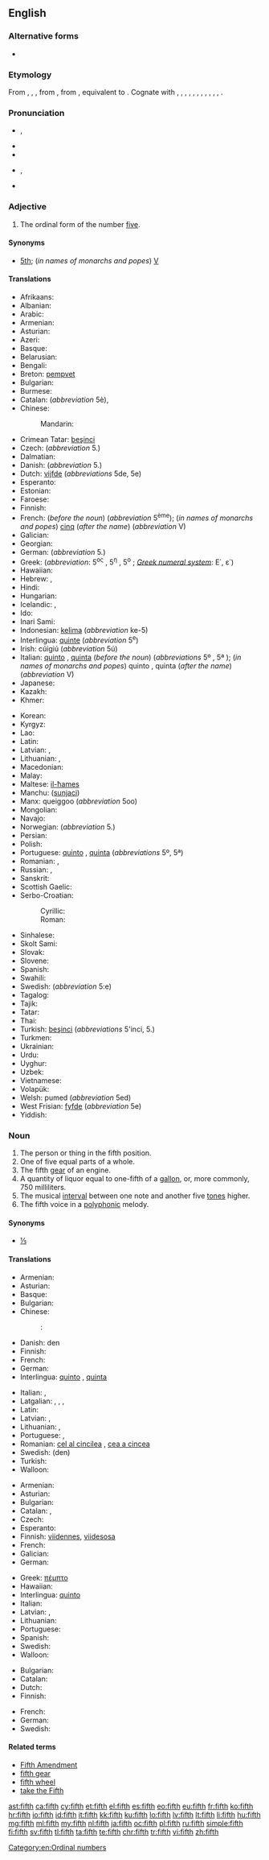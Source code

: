 {{also|Fifth}}
==English==
{{wikipedia}}
{{ordinalbox|en|4th|5th|6th|fourth|sixth|card=five}}

===Alternative forms===
* {{l|en|fift}} {{qualifier|obsolete}}

===Etymology===
From {{etyl|enm|en}} {{term|fifthe|lang=enm}}, {{term|fifte|lang=enm}}, {{term|fift|lang=enm}}, from {{etyl|ang|en}} {{term/t|ang|fīfta||fifth}}, from {{etyl|gem-pro|en}} {{term/t|gem-pro|*femftô||fifth}}, equivalent to {{suffix|five|th}}. Cognate with {{etyl|sco|-}} {{term|fift|lang=sco}}, {{term|fyft||fifth|lang=sco}}, {{etyl|frr|-}} {{term|fyfde||fifth|lang=frr}}, {{etyl|fy|-}} {{term|fyfde||fifth|lang=fy}}, {{etyl|nl|-}} {{term|vijfde||fifth|lang=nl}}, {{etyl|nds|-}} {{term|fifte||lang=nds}}, {{term|föfte|lang=nds}}, {{term|füfte||fifth|lang=nds}}, {{etyl|de|-}} {{term|fünfte||fifth|lang=de}}, {{etyl|da|-}} {{term|femte||fifth|lang=da}}, {{etyl|sv|-}} {{term|femte||fifth|lang=sv}}, {{etyl|is|-}} {{term|fimmta||fifth|lang=is}}.

===Pronunciation===
* {{a|UK|US|standard}} {{IPA|/fɪfθ/}}, {{X-SAMPA|/fIfT/}}
* {{audio|en-us-fifth.ogg|Audio (US)}}
* {{rhymes|ɪfθ}}
* {{a|UK|US|informal or dialectal}} {{IPA|/fɪθ/}}, {{X-SAMPA|/fIT/}}
* {{rhymes|ɪθ}}

===Adjective===
{{en-adj|-}}

# The ordinal form of the number [[five]].

====Synonyms====
* [[5th]]; (''in names of monarchs and popes'') [[V]]

====Translations====
{{trans-top|Ordinal form of the number 5}}
* Afrikaans: {{t-|af|vyfde}}
* Albanian: {{t-|sq|pestë}}
* Arabic: {{t-|ar|خامس|m|tr=xāmis|sc=Arab}}
* Armenian: {{t-|hy|հինգերորդ|tr=hingerord}}
* Asturian: {{t+|ast|quintu}}
* Azeri: {{t-|az|beşinci}}
* Basque: {{t+|eu|bosgarren}}
* Belarusian: {{t-|be|пяты|m|tr=pjáty|sc=Cyrl}}
* Bengali: {{t-|bn|পঞ্চম|tr=pôncôm}}
* Breton: [[pempvet]]
* Bulgarian: {{t+|bg|пети|m|tr=péti|sc=Cyrl}}
* Burmese: {{t+|my|ပဉ္စမ|tr=pjin sa̱ma.|sc=Mymr}}
* Catalan: {{t-|ca|cinquè|m}} (''abbreviation'' 5è), {{t-|ca|quint|m}}
* Chinese:
*: Mandarin: {{t|cmn|第五|tr=dìwǔ|sc=Hani}}
* Crimean Tatar: [[beşinci]]
* Czech: {{t+|cs|pátý|m}} (''abbreviation'' 5.)
* Dalmatian: {{tø|dlm|cincto}}
* Danish: {{t+|da|femte}} (''abbreviation'' 5.)
* Dutch: [[vijfde]] (''abbreviations'' 5de, 5e)
* Esperanto: {{t+|eo|kvina}}
* Estonian: {{t-|et|viies}}
* Faroese: {{t-|fo|fimti}}
* Finnish: {{t+|fi|viides}}
* French: {{t+|fr|cinquième}} (''before the noun'') (''abbreviation'' 5<sup>ème</sup>); (''in names of monarchs and popes'') [[cinq]] (''after the name'') (''abbreviation'' V)
* Galician: {{t+|gl|quinto}}
* Georgian: {{t-|ka|მეხუთე|tr=mexut'e|sc=Geor}}
* German: {{t+|de|fünfte|m}} (''abbreviation'' 5.)
* Greek: {{t+|el|πέμπτος|m|tr=pémptos|sc=Grek}} (''abbreviation'': 5<sup>ος</sup> {{m}}, 5<sup>η</sup> {{f}}, 5<sup>ο</sup> {{n}}; ''[[Greek numerals|Greek numeral system]]'': Ε΄, ε΄)
* Hawaiian: {{tø|haw|lima}}
* Hebrew: {{t-|he|חמישי|m|tr=khamishí|sc=Hebr}}, {{t+|he|חמישית|f|tr=khamishít|sc=Hebr}}
* Hindi: {{t-|hi|पांचवां|tr=pāñcvā̃|sc=Deva}}
* Hungarian: {{t+|hu|ötödik}}
* Icelandic: {{t-|is|fimmti|m}}, {{t-|is|fimmta|f|n}}
* Ido: {{t+|io|kinesma}}
* Inari Sami: {{tø|smn|viiđâd}}
* Indonesian: [[kelima]] (''abbreviation'' ke-5)
* Interlingua: [[quinte]] (''abbreviation'' 5<sup>e</sup>)
* Irish: cúigiú (''abbreviation'' 5ú)
* Italian: [[quinto]] {{m}}, [[quinta]] {{f}} (''before the noun'') (''abbreviations'' 5º {{m}}, 5ª {{f}}); (''in names of monarchs and popes'') quinto {{m}}, quinta {{f}} (''after the name'') (''abbreviation'' V)
* Japanese: {{t-|ja|五番目|tr=ごばんめ, goban-me|sc=Jpan}}
* Kazakh: {{t|kk|бесінші|tr=besinşi|sc=Cyrl}}
* Khmer: {{t-|km|ទីប្រាំ|tr=tii pram|sc=Khmr}}
{{trans-mid}}
* Korean: {{t+|ko|다섯째|tr=daseosjjae|sc=Hang}}
* Kyrgyz: {{t-|ky|бешинчи|tr=beşinçi|sc=Cyrl}}
* Lao: {{t-|lo|ທີ່ຫ້າ|tr=tʰī̀ hā́|sc=Laoo}}
* Latin: {{t+|la|quintus}}
* Latvian: {{t+|lv|piektais|m}}, {{t-|lv|piektā|f}}
* Lithuanian: {{t+|lt|penktas|m}}, {{t-|lt|penkta|f}}
* Macedonian: {{t-|mk|петти|m|tr=pétti|sc=Cyrl}}
* Malay: {{t+|ms|kelima}}
* Maltese: [[il-ħames]]
* Manchu: ([[sunjaci]])
* Manx: queiggoo (''abbreviation'' 5oo)
* Mongolian: {{t-|mn|тавдугаар|tr=tavdugaar|sc=Cyrl}}
* Navajo: {{tø|nv|ashdlaʼ góneʼ}}
* Norwegian: {{t+|no|femte}} (''abbreviation'' 5.)
* Persian: {{t+|fa|پنجم|tr=panjom|sc=fa-Arab}}
* Polish: {{t+|pl|piąty|m}} <!-- , [[piąta]] {{f}}, [[piąte]] {{n}} -->
* Portuguese: [[quinto]] {{m}}, [[quinta]] {{f}} (''abbreviations'' 5º{{m}}, 5ª{{f}})
* Romanian: {{t-|ro|cincilea|m}}, {{t-|ro|cincea|f}}
* Russian: {{t+|ru|пятый|m|tr=pjátyj|sc=Cyrl}}, {{qualifier|abbreviation}} {{t-|ru|5-ый|sc=Cyrl}}
* Sanskrit: {{t-|sa|पञ्चमः|tr=pañcamaḥ|sc=Deva}}
* Scottish Gaelic: {{t-|gd|còigeamh}}
* Serbo-Croatian:
*: Cyrillic: {{t-|sh|пети|m}}
*: Roman: {{t-|sh|peti|m}}
* Sinhalese: {{t-|si|පස්‍වෙනි|tr=pasveni|sc=Sinh}}
* Skolt Sami: {{tø|sms|viiđad}}
* Slovak: {{t-|sk|piaty|m}}
* Slovene: {{t+|sl|pêti}}
* Spanish: {{t+|es|quinto}}
* Swahili: {{t-|sw|ya tano}}
* Swedish: {{t+|sv|femte}} (''abbreviation'' 5:e)
* Tagalog: {{t-|tl|ikalima}}
* Tajik: {{t-|tg|панҷум|tr=panjum|sc=Cyrl}}
* Tatar: {{t-|tt|бишенче|tr=bişençe|sc=Cyrl}}
* Thai: {{t-|th|ที่ห้า|tr=têe hâa|sc=Thai}}
* Turkish: [[beşinci]] (''abbreviations'' 5'inci, 5.)
* Turkmen: {{t-|tk|bäşinji}}
* Ukrainian: {{t+|uk|п'ятий|m|tr=p’játyj|sc=Cyrl}}
* Urdu: {{t-|ur|پانچواں|tr=pāñcvā̃|sc=ur-Arab}}
* Uyghur: {{t-|ug|بەشىنچى|tr=beshinchi|sc=ug-Arab}}
* Uzbek: {{t-|uz|beshinchi}}
* Vietnamese: {{t+|vi|thứ năm}}
* Volapük: {{t+|vo|lulid}}
* Welsh: pumed (''abbreviation'' 5ed)
* West Frisian: [[fyfde]] (''abbreviation'' 5e)
* Yiddish: {{t-|yi|פֿינפֿט|tr=finft|sc=Hebr}}
{{trans-bottom}}

===Noun===
{{en-noun}}

# The person or thing in the fifth position.
# One of five equal parts of a whole.
# The fifth [[gear]] of an engine.
# A quantity of liquor equal to one-fifth of a [[gallon]], or, more commonly, 750 milliliters.
# The musical [[interval]] between one note and another five [[tone]]s higher.
# The fifth voice in a [[polyphonic]] melody.

====Synonyms====
* {{sense|one of five equal parts}} [[⅕]]

====Translations====

{{trans-top|person or thing in the fifth position}}
* Armenian: {{t-|hy|հինգերորդ|tr=hingerord}}
* Asturian: {{t+|ast|quintu|m}}
* Basque: {{t+|eu|bosgarren}}
* Bulgarian: {{t+|bg|пети|sc=Cyrl}}
* Chinese:
*: {{ttbc|cmn}}: {{t|cmn|第五|tr=dìwǔ|sc=Hani}}
* Danish: den {{t+|da|femte|c}}
* Finnish: {{t+|fi|viides}}
* French: {{t+|fr|cinquième|m|f}}
* German: {{t-|de|Fünfte}}
* Interlingua: [[quinto]] {{m}}, [[quinta]] {{f}}
{{trans-mid}}
* Italian: {{t+|it|quinto|m}}, {{t+|it|quinta|f}}
* Latgalian: {{tø|ltg|pīkts|m}}, {{tø|ltg|pīkta|f}}, {{tø|ltg|pīktais|m}}, {{tø|ltg|pīktuo|f}}
* Latin: {{t+|la|quintus}}
* Latvian: {{t+|lv|piektais|m}}, {{t-|lv|piektā|f}}
* Lithuanian: {{t+|lt|penktas|m}}, {{t-|lt|penkta|f}}
* Portuguese: {{t+|pt|quinto|m}}, {{t+|pt|quinta|f}}
* Romanian: [[cel al cincilea]] {{m}}, [[cea a cincea]] {{f}}
* Swedish: (den) {{t+|sv|femte|c}}
* Turkish: {{t+|tr|beşinci}}
* Walloon: {{t+|wa|cénkinme|m|f}}
{{trans-bottom}}

{{trans-top|one of five equal parts of a whole}}
* Armenian: {{t-|hy|հինգերորդ|tr=hingerord}}
* Asturian: {{t+|ast|quintu|m}}
* Bulgarian: {{t-|bg|една пета|f|sc=Cyrl}}
* Catalan: {{t-|ca|cinquè|m}},  {{t-|ca|quint|m}}
* Czech: {{t+|cs|pětina|f}}
* Esperanto: {{t-|eo|kvinono}}
* Finnish: [[viidennes]], [[viidesosa]]
* French: {{t+|fr|cinquième|m}}
* Galician: {{t+|gl|quinto|m}}
* German: {{t+|de|Fünftel|n}}
{{trans-mid}}
* Greek: [[πέμπτο]] {{n}}
* Hawaiian: {{tø|haw|hapalima}}
* Interlingua: [[quinto]]
* Italian: {{t+|it|quinto|m}}
* Latvian: {{t-|lv|piektdaļa|f}}, {{t-|lv|piektā daļa|f}}
* Lithuanian: {{t-|lt|penktadalis|m}}
* Portuguese: {{t+|pt|quinto|m}}
* Spanish: {{t+|es|quinto|m}}
* Swedish: {{t+|sv|femtedel|c}}
* Walloon: {{t+|wa|cénkinme|m}}
{{trans-bottom}}

{{trans-see|fifth gear}}

{{trans-top|quantity of liquor}}
{{trans-mid}}
{{trans-bottom}}

{{trans-top|musical interval}}
* Bulgarian: {{t-|bg|квинта|f|sc=Cyrl}}
* Catalan: {{t-|ca|quinta|f}}
* Dutch: {{t+|nl|kwint|m|f}}
* Finnish: {{t+|fi|kvintti}}
{{trans-mid}}
* French: {{t+|fr|quinte|f}}
* German: {{t+|de|Quinte|f}}
* Swedish: {{t+|sv|kvint|c}}
{{trans-bottom}}

====Related terms====
* [[Fifth Amendment]]
* [[fifth gear]]
* [[fifth wheel]]
* [[take the Fifth]]

[[Category:en:Ordinal numbers]]

[[ast:fifth]]
[[ca:fifth]]
[[cy:fifth]]
[[et:fifth]]
[[el:fifth]]
[[es:fifth]]
[[eo:fifth]]
[[eu:fifth]]
[[fr:fifth]]
[[ko:fifth]]
[[hr:fifth]]
[[io:fifth]]
[[id:fifth]]
[[it:fifth]]
[[kk:fifth]]
[[ku:fifth]]
[[lo:fifth]]
[[lv:fifth]]
[[lt:fifth]]
[[li:fifth]]
[[hu:fifth]]
[[mg:fifth]]
[[ml:fifth]]
[[my:fifth]]
[[nl:fifth]]
[[ja:fifth]]
[[oc:fifth]]
[[pl:fifth]]
[[ru:fifth]]
[[simple:fifth]]
[[fi:fifth]]
[[sv:fifth]]
[[tl:fifth]]
[[ta:fifth]]
[[te:fifth]]
[[chr:fifth]]
[[tr:fifth]]
[[vi:fifth]]
[[zh:fifth]]